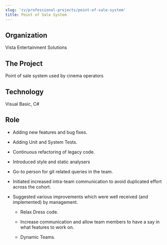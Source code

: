 ```yaml
---
slug: 'cv/professional-projects/point-of-sale-system'
title: Point of Sale System
---
```


## Organization

Vista Entertainment Solutions

## The Project

Point of sale system used by cinema operators

## Technology

Visual Basic, C#

## Role

-   Adding new features and bug fixes.

-   Adding Unit and System Tests.

-   Continuous refactoring of legacy code.

-   Introduced style and static analysers

-   Go-to person for git related queries in the team.

-   Initiated increased intra-team communication to avoid duplicated effort across the cohort.

-   Suggested various improvements which were well received (and implemented) by management.

    -   Relax Dress code.

    -   Increase communication and allow team members to have a say in what features to work on.

    -   Dynamic Teams.

